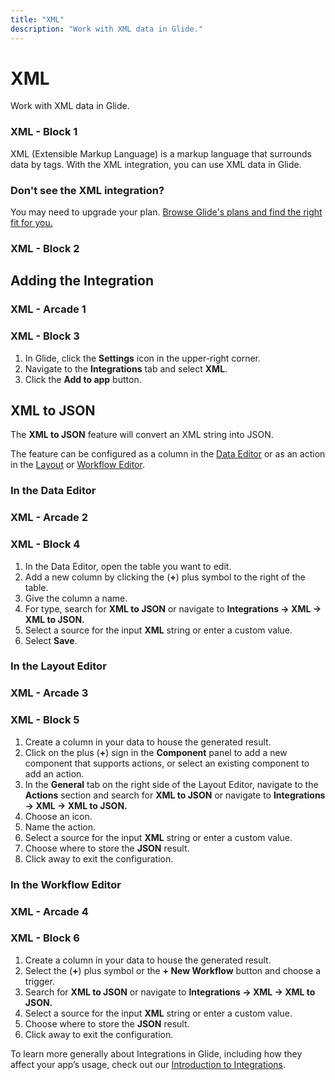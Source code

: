 ```yaml
---
title: "XML"
description: "Work with XML data in Glide."
---
```


# XML

Work with XML data in Glide.

### XML - Block 1

XML (Extensible Markup Language) is a markup language that surrounds data by tags. With the XML integration, you can use XML data in Glide. 

### Don't see the XML integration?

You may need to upgrade your plan. [Browse Glide's plans and find the right fit for you.](https://www.glideapps.com/pricing)

### XML - Block 2

## Adding the Integration



### XML - Arcade 1

### XML - Block 3

1. In Glide, click the **Settings** icon in the upper-right corner.
2. Navigate to the **Integrations** tab and select **XML**.
3. Click the **Add to app** button.

## XML to JSON

The **XML to JSON** feature will convert an XML string into JSON.

The feature can be configured as a column in the [Data Editor](/getting-started/introduction-to-the-data-editor) or as an action in the [Layout](/getting-started/intro-to-layout#layout-editor) or [Workflow Editor](/getting-started/introduction-to-workflows#the-workflow-editor).

### In the Data Editor



### XML - Arcade 2

### XML - Block 4



1. In the Data Editor, open the table you want to edit.
2. Add a new column by clicking the (**+**) plus symbol to the right of the table.
3. Give the column a name.
4. For type, search for **XML to JSON** or navigate to **Integrations → XML → XML to JSON.**
5. Select a source for the input **XML** string or enter a custom value.
6. Select **Save**.

### In the Layout Editor



### XML - Arcade 3

### XML - Block 5



1. Create a column in your data to house the generated result.
2. Click on the plus (**+**) sign in the **Component** panel to add a new component that supports actions, or select an existing component to add an action.
3. In the **General** tab on the right side of the Layout Editor, navigate to the **Actions** section and search for **XML to JSON** or navigate to **Integrations → XML → XML to JSON.**
4. Choose an icon.
5. Name the action.
6. Select a source for the input **XML** string or enter a custom value.
7. Choose where to store the **JSON** result.
8. Click away to exit the configuration.

### In the Workflow Editor



### XML - Arcade 4

### XML - Block 6



1. Create a column in your data to house the generated result.
2. Select the (**+**) plus symbol or the **+ New Workflow** button and choose a trigger.
3. Search for **XML to JSON** or navigate to **Integrations → XML → XML to JSON.**
4. Select a source for the input **XML** string or enter a custom value.
5. Choose where to store the **JSON** result.
6. Click away to exit the configuration.

To learn more generally about Integrations in Glide, including how they affect your app’s usage, check out our [Introduction to Integrations](/automation/integrations).

